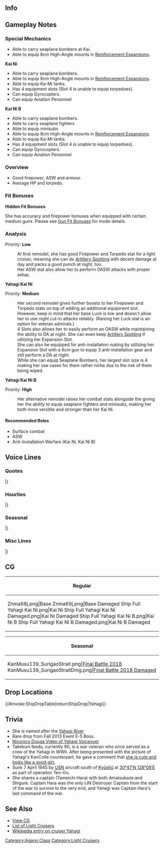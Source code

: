 ==Info==
{{KanmusuInfo|ID=139}}
{{KanmusuInfo|ID=139a}}
{{KanmusuInfo|ID=463}}
{{KanmusuInfo|ID=468}}

==Gameplay Notes==
===Special Mechanics===
* Able to carry seaplane bombers at Kai.
* Able to equip 8cm High-Angle mounts in [[Reinforcement Expansion]]s.

'''Kai Ni'''
* Able to carry seaplane bombers.
* Able to equip 8cm High-Angle mounts in [[Reinforcement Expansion]]s.
* Able to equip Ka-Mi tanks.
* Has 4 equipment slots (Slot 4 is unable to equip torpedoes).
* Can equip Gyrocopters.
* Can equip Aviation Personnel

'''Kai Ni B'''
* Able to carry seaplane bombers.
* Able to carry seaplane fighters
* Able to equip minisubs
* Able to equip 8cm High-Angle mounts in [[Reinforcement Expansion]]s.
* Able to equip Ka-Mi tanks.
* Has 4 equipment slots (Slot 4 is unable to equip torpedoes).
* Can equip Gyrocopters.
* Can equip Aviation Personnel

===Overview===
* Good firepower, ASW and armour.
* Average HP and torpedo.

===Fit Bonuses===
{{:{{BASEPAGENAME}}/Equipment Bonuses}}
{{clear}}

'''Hidden Fit Bonuses'''

She has accuracy and firepower bonuses when equipped with certain medium guns. Please see [[Gun Fit Bonuses]] for mode details.

===Analysis===
Priority: '''Low'''

:At first remodel, she has good Firepower and Torpedo stat for a light cruiser, meaning she can do [[Artillery Spotting]] with decent damage at day and packs a good punch at night, too.
:Her ASW stat also allow her to perform OASW attacks with proper setup.

'''Yahagi Kai Ni'''

Priority: '''Medium'''

:Her second remodel gives further boosts to her Firepower and Torpedo stats on top of adding an additional equipment slot.
:However, keep in mind that her base Luck is low and doesn't allow her to use night cut-in attacks reliably. (Raising her Luck stat is an option for veteran admirals.)
:4 Slots also allows her to easily perform an OASW while maintaining the ability to DA at night. She can even keep [[Artillery Spotting]] if utilizing her Expansion Slot.
:She can also be equipped for anti-installation nuking by utilizing her Expansion Slot with a 8cm gun to equip 3 anti-installation gear and still perform a DA at night.
:While she can equip Seaplane Bombers, her largest slot size is 4 making her use cases for them rather niche due to the risk of them being wiped.

'''Yahagi Kai Ni B'''

Priority: '''High'''

:Her alternative remodel raises her combat stats alongside the giving her the ability to equip seaplane fighters and minisubs, making her both more versitile and stronger than her Kai Ni.

====Recommended Roles====
* Surface combat
* ASW
* Anti-Installation Warfare (Kai Ni, Kai Ni B)

==Voice Lines==
===Quotes===
{{ShipquoteHeader}}
{{ShipquoteKai
|scenario = Introduction
|origin = 軽巡矢矧、着任したわ。提督、最後まで頑張っていきましょう！
|translation = Light cruiser Yahagi, reporting for duty. Let's work hard till the end, Admiral!
}}
{{ShipquoteKai|scenario = Introduction|kai2 = true
|origin =軽巡矢矧、改装もしっかり完了したわ。提督、本日もよろしくどうぞ。
|translation =Light cruiser Yahagi, my remodel has been completed without issue. Admiral, I'll be in your care today too.
}}
{{ShipquoteKai
|scenario = Library
|origin = 阿賀野型軽巡の三番艦、矢矧よ。
マリアナ、レイテ、坊丿岬と、後半の大きな海戦には殆ど参加したわ。そうよ、最後の最後まで暴れて見せたの。
私の記憶の途切れた後、大和はどうなったのかしら。ま、いいわ・・・今度は全てを護りきるから!
|translation = I'm the 3rd ship of the Agano-class light crusiers, Yahagi.
I participated in nearly all the naval battles in the latter half of the war, including the Battle of the Philippine Sea, the Battle of Leyte Gulf, and Operation Ten-Go.<ref>Marinara (マリアナ) refers to the [https://en.wikipedia.org/wiki/Battle_of_the_Philippine_Sea Battle of the Philippine Sea], Leyte (レイテ) to the [https://en.wikipedia.org/wiki/Battle_of_Leyte_Gulf Battle of Leyte Gulf] and Bounomisaki (坊丿岬) to [https://en.wikipedia.org/wiki/Operation_Ten-Go Operation Ten-Go].</ref> That's right, I showed off my struggle to the very end.
I wonder what became of Yamato after my memory ends. <ref>She was sunk shortly before Yamato during Ten-Go.</ref> Oh well, this time I'll protect everyone.
}}
{{ShipquoteKai
|scenario = Secretary 1
|origin = ふふっ、いい気配りね。嫌いじゃないわ
|translation = Fufu~, that's a nice gesture. I don't dislike it.
}}
{{ShipquoteKai|scenario = Secretary 1|kai2 = true
|origin =改装矢矧、瑞雲も運用可能よ。どう？試してみる？
|translation =I can operate Zuiuns after my remodel. Well? Want to try it out?
}}
{{ShipquoteKai
|scenario = Secretary 2
|origin = さて、今日はどんな戦略を立てるの？
|translation = So, what's the plan for today?
}}
{{ShipquoteKai
|scenario = Secretary 3
|origin = うふっ、面白いわね。そ～いうことなら私からも仕掛けてもイイのかしら、ねっ？
|translation = Ufu~, this is fun. I wonder if it's fine for me to step up to the challenge you're presenting, hmm?<ref>She's talking about the Admiral poking her.</ref>
}}
{{ShipquoteKai
|scenario = Idle
|origin = そうね。この次の人生がもしあるのなら、今度は軍艦じゃないってのもいいかもね。
|translation = That's right. If there is such a thing as a next life, I think it'd be nice to not be a warship.
}}
{{ShipquoteKai
|scenario = Secretary Married
|origin = 提督…あなたの頑張り、艦娘たちは褒めているのよ？…聞いてないか…。
|translation = Admiral... Do you know the ship girls are praising your hard work? ...He's not listening...
}}
{{ShipquoteKai
|scenario = Secretary Married
|kai = yes
|origin = 提督、どうしたの？顔が赤いわ。体調管理は大事よ。……少し熱がある、かな。よし、じゃあ私が栄養しっかりある物作るわ。ちょっと間宮の厨房を貸してもらうわね、待ってて
|translation = What's wrong, Admiral? Your face is red. It's important to take care of your health... It looks like you've got a bit of a temperature. Alright, I'll go make something nourishing. I'll go ask Mamiya to let me use her kitchen for a while. Please wait.
}}
{{ShipquoteKai|scenario = Secretary Married|kai2 = true
|origin =提督、あなたの頑張り、艦娘はみんな褒めているのよ。もちろん、私だって…あはぁ…うふっ、聞いてないか。
|translation =Admiral, all the ship girls are praising your hard work. Of course, I too... Ah... Ufu. You're not listening I see.
}}
{{ShipquoteKai
|scenario = Wedding
|origin = 何っ、提督、あなた…どうしたの？そんな顔で……なんか真剣な表情ね。…えっ、これ、私に？大和とか、雪風とかじゃなくって？わ、私に！？…っ、どうしよう…あ、あの…どうしよう…わ、私……っ
|translation =What is it, Admiral... What's wrong? You've got... a really serious expression now... Eh, is this, for me? Not for Yamato or Yukikaze? F-for me!? ...Wh-what should I do... U-umm... What should I do... I-I...
}}
{{ShipquoteKai
|scenario = Looking At Scores
|origin = 提督への報告書ね、どうなの？
|translation = Here's a report for you, Admiral. How is it?
}}
{{ShipquoteKai
|scenario = Joining A Fleet
|origin = 第二水雷戦隊、預かります。矢矧、抜錨する！
|translation = I'll lead the 2nd Torpedo Squadron. Yahagi, setting sail!
}}
{{ShipquoteKai|scenario = Joining A Fleet|kai2 = true
|origin =第二水雷戦隊、旗艦、矢矧、推参。さあ、突撃する。掛かれ！
|translation =2nd Torpedo Squadron, flagship, Yahagi, reporting in. Now, let's begin the attack. Bring it!
}}
{{ShipquoteKai
|scenario = Equipment 1
|origin = そうね、ありがたいわ
|translation = That's right, thanks.
}}
{{ShipquoteKai|scenario = Equipment 1|kai2 = true
|origin =これは、いいじゃない？素敵ね。
|translation = This is something good, isn't it? It's lovely.
}}
{{ShipquoteKai
|scenario = Equipment 2
|origin = うん、この改装なら…いけるかもしれない！
|translation = Yup, with this upgrade... I think I can do it!
}}
{{ShipquoteKai|scenario = Equipment 2|kai2b = true
|origin =これなら、これなら行けそうね。矢矧やってみます。
|translation =I think... I think this'll do. I'll give it a shot.
}}
{{ShipquoteKai
|scenario = Equipment 3
|origin = 流石ね
|translation = Just as expected.
}}
{{ShipquoteKai
|scenario = Supply
|origin = 補給よろしく、また出るわ！
|translation = Please resupply me, I'm heading back out again!
}}
{{ShipquoteKai
|scenario = Docking Minor
|origin = この程度、傷のうちにも入らないけど？
|translation = But, this doesn't even count as an injury though?
}}
{{ShipquoteKai
|scenario = Docking Major
|origin = 万全な体勢で出撃したいから、感謝はするわ
|translation = I do want to sortie in perfect condition, so thanks.
}}
{{ShipquoteKai
|scenario = Construction
|origin = 新しい艦が進水するわ
|translation = A new ship has been launched.
}}
{{ShipquoteKai
|scenario = Returning From Sortie
|origin = 艦隊、全艦泊地に帰投したわ
|translation = All ships of the fleet have returned to port.
}}
{{ShipquoteKai
|scenario = Starting A Sortie
|origin = 軽巡矢矧、出撃します！
|translation = Light cruiser Yahagi, sortieing!
}}
{{ShipquoteKai
|scenario = Battle Start
|origin = 砲雷撃戦、始めます！
|translation = Begin battle!
|audio = Yahagi-Battle_Start.ogg
}}
{{ShipquoteKai|scenario = Battle Start|kai2 = true
|origin =敵を見つけたわ。艦隊、増速。合戦、用意！行くわ！
|translation =Enemy spotted. Fleet, increase speed. Battle stations. Let's go!
}}
{{ShipquoteKai
|scenario = Attack
|origin = 今度は良く引きつけるんだ・・・よし、てーっ！
|translation = We have to draw them in properly this time... Alright, fire~!<ref>During the Battle of Leyte Gulf, Yahagi led DesRon2 in evasive manoeuvres that took them away from the US fleet and caused their torpedo spread to miss.</ref>
}}
{{ShipquoteKai|scenario = Attack|kai2 = true
|origin =矢矧、突撃する。
|translation =Yahagi, attacking.
}}
{{ShipquoteKai
|scenario = Night Attack 
|origin = 阿賀野型を軽巡と侮らないで！
|translation = Don't underestimate the Agano-class light cruisers!
}}
{{ShipquoteKai
|scenario = Night Battle
|origin = あはっ！夜戦なの？悪くないわね！
|translation = Aha~! A night battle? Not bad!
}}
{{ShipquoteKai|scenario = Night Battle|kai2 = true
|origin =この矢矧と夜戦をしたいと……面白いわね。後悔しないで。
|translation =You want to night battle with me...? ...That's funny. Don't regret your decision.
}}
{{ShipquoteKai
|scenario = MVP
|origin = この矢矧が艦隊で一番なの？うふぅ、そうね、意外と…嬉しいかもね。
|translation = I'm the fleet's number one? Ufu, that surprsingly... makes me kind of happy.
}}
{{ShipquoteKai|scenario = MVP|kai2 = true
|origin =この矢矧が艦隊で一番なの？うふっ、そうね、意外と嬉しいものね。不思議ね。でも、今日は頂いておくわ。
|translation =I'm the fleet's number one? Ufu, that suprisingly makes me kind of happy. It's strange. But, I'll accept for today.
}}
{{ShipquoteKai
|scenario = Minor Damage 1
|origin = ここからが私の本領発揮よ！
|translation = This is where I show my true abilities!
}}
{{ShipquoteKai
|scenario = Minor Damage 2
|origin = 数発の被弾で私が沈むわけないじゃない！
|translation = I won't sink from so few hits!
}}
{{ShipquoteKai
|scenario = Major Damage
|origin = 私を沈めたいなら、魚雷5、6本くらい撃ち込まないと…駄目よ！
|translation = You'll need 5 or 6 torpedoes if... you want to sink me!<ref>It took 7 torpedoes and 12 bombs to sink Yahagi.</ref>
}}
{{ShipquoteKai
|scenario = Sunk
|origin = もういい、私から、離れて…。また、大和と雪風が見えるな…悪くない…
|translation = It's fine, let go of me... I can see Yamato and Yukikaze again... That's not so bad...
}}
|} <references/>

{{clear}}

===Hourlies===
{{ShipquoteHeader | type = hourly}}
{{ShipquoteKai
|scenario = 00|kai=yes
|origin = 深夜零時。無理はダメよ
|translation = Midnight. Don't push yourself.
}}
{{ShipquoteKai
|scenario = 01|kai=yes
|origin = マルヒトマルマル。提督、眠くないの？
|translation = 0100. Aren't you sleepy, Admiral?
}}
{{ShipquoteKai
|scenario = 02|kai=yes
|origin = マルフタマルマル。今日は、静かな夜ね
|translation = 0200. It's quiet tonight huh.
}}
{{ShipquoteKai
|scenario = 03|kai=yes
|origin = マルサンマルマル。そろそろ今日は、半舷上陸しないの？ねぇ？
|translation = 0300. Isn't it almost time for you to take a break for today? Hey?<ref>She uses 半舷上陸 which translates to 'shore leave'.</ref> 
}}
{{ShipquoteKai|scenario = 03|kai2 = true
|origin =マルサンマルマル。そろそろ今日は半舷上陸しないの。ねぇ、もう三時だし…一杯だけなら、どうかしら？
|translation =0300. It's almost time for a break. Hey, it's 3am... how about a drink?
}}
{{ShipquoteKai
|scenario = 04|kai=yes
|origin = マルヨンマルマル。ねぇ、無理は禁物よ？明日のデイリー任務は私に任せて
|translation = 0400. Hey, don't push yourself alright? Leave tomorrow's daily missions to me.
}}
{{ShipquoteKai
|scenario = 05|kai=yes
|origin = マルゴマルマル。艦これ的には新しい一日の始まりね！
|translation = 0500. A new day has begun for Kancolle!
}}
{{ShipquoteKai
|scenario = 06|kai=yes
|origin = マルロクマルマル。ええっと、工廠で装備を三回作って、そして、出撃して、ええっと…
|translation = 0600. Ummm, first craft three equipment at the arsenal, then sortie, umm...
}}
{{ShipquoteKai
|scenario = 07|kai=yes
|origin = マルナナマルマル。ええっと、それから、新しい艦を三隻建造して…ああ、もう！
|translation = 0700. Umm, and then craft three new ships... Ah, jeez!
}}
{{ShipquoteKai
|scenario = 08|kai=yes
|origin = マルハチマルマル。疲れたわ。デイリー任務も、結構大変なのね。提督、あ、うん
|translation = 0800. I'm tired. The daily missions are pretty troublesome right. Admiral, ah, yeah.
}}
{{ShipquoteKai
|scenario = 09|kai=yes
|origin = マルキュウマルマル。軍縮条約？艦を二体解体って…私には無理！…やるけど
|translation = 0900. A disarmament treaty? Scrap two ships you say... I can't do it! ...I will but...
}}
{{ShipquoteKai
|scenario = 10|kai=yes
|origin = ヒトマルマルマル。ああ、疲れたわ。提督、貴方結構大変なのね。少し見直したわ
|translation = 1000. Ah, I'm tired. You've got a real hard job, Admiral. I've got a slightly better opinion of you now.
}}
{{ShipquoteKai
|scenario = 11|kai=yes
|origin = ヒトヒトマルマル。私には海上での戦闘の方が向いているみたい。出撃させて！
|translation = 1100. It seems that I'm someone more suited to fighting on the seas. Let me sortie!
}}
{{ShipquoteKai
|scenario = 12|kai=yes
|origin = ヒトフタマルマル。慣れないことすると本当おなか空くわね。ね、お昼は何食べる？
|translation = 1200. You really get hungry when you do things you're not used to huh. Hey, what do you want for lunch?
}}
{{ShipquoteKai
|scenario = 13|kai=yes
|origin = ヒトサンマルマル。私の故郷でコレ今流行ってるんですって。大きな丸い肉はさみパン…かなぁ
|translation = 1300. This is popular in my hometown now. It's a big, round meat sandwich... I guess.<ref>Yahagi was constructed at Sasebo, Nagasaki, where the "Sasebo Burger" is now a popular delicacy.</ref>
}}
{{ShipquoteKai
|scenario = 14|kai=yes
|origin = ヒトヨンマルマル。もぐもぐもぐ…行けるわね！ハンバーガーって言うんですって
|translation = 1400. *nom nom*... This is quite good! I heard they call it a "Hamburger".
}}
{{ShipquoteKai|scenario = 14|kai2 = true
|origin = ヒトヨン、はむはむはむ…ん。この戦闘糧食、行けるわね！今は「佐世保バーガー」って言うのね？もう一ついい？
|translation =1400. *nom nom*... *glup*. This combat ration is quite good! They call it "Sasebo Burger" these days don't they? Can I have another?
}}
{{ShipquoteKai
|scenario = 15|kai=yes
|origin = ヒトゴマルマル。さぁ、また出撃しましょ！どんどん行くわ
|translation = 1500. Now, it's time to sortie again! I'll keep going!
}}
{{ShipquoteKai
|scenario = 16|kai=yes
|origin = ヒトロクマルマル。ああ、これ？いいでしょ、萩の花と、矢デザインの盃なの
|translation = 1600. Ah, this? Nice right. It's a sake cup with a Hagi flower and arrow design.<ref>At Yahagi's launch ceremony, the commemorating sake cups handed out as gifts did not have her name written on it due to security reasons. It was instead decorated with an arrow (ya-) and a Hagi flower (-hagi).</ref>
}}
{{ShipquoteKai
|scenario = 17|kai=yes
|origin = ヒトナナマルマル。そろそろ日が落ちるわね。私、夜戦も存分にやってみたいわ
|translation = 1700. It's almost sunset. I'd like to night battle until I'm satisfied.
}}
{{ShipquoteKai
|scenario = 18|kai=yes
|origin = ヒトハチマルマル。そういえば、今日の演習はどうだったの？
|translation = 1800. Come to think of it, how were todays exercises?
}}
{{ShipquoteKai
|scenario = 19|kai=yes
|origin = ヒトキュウマルマル。提督、今日の晩ご飯はなんでしょうね？ちょっと楽しみ！
|translation = 1900. What do you want for dinner today Admiral? I'm kind of looking forward to it!
}}
{{ShipquoteKai
|scenario = 20|kai=yes
|origin = フタマルマルマル。さぁ、夜戦の時間ね。どうする？するの？
|translation = 2000. Now, it's time for night battles huh. What now? Are we doing it?
}}
{{ShipquoteKai
|scenario = 21|kai=yes
|origin = フタヒトマルマル。提督、まだまだいけるわ。矢矧、がんばります！
|translation = 2100. I can keep going Admiral. I'll do my best!
}}
{{ShipquoteKai
|scenario = 22|kai=yes
|origin = フタフタマルマル。提督、矢矧水雷戦隊、全力で行くから！フラ戦なんか粉砕よ！
|translation = 2200. My Torpedo Squadron will be heading out at full power! We'll crush those flag BBs!
}}
{{ShipquoteKai|scenario = 22|kai2 = true
|origin =フタフタマルマル。提督、矢矧二水戦は無理な作戦ではなく、敵後方を撹乱するという手も…はい、了解です。
|translation =2200. Admiral, this operation isn't impossible for my DesRon2. We can disrupt the enemy's rear... Yes, understood.
}}
{{ShipquoteKai
|scenario = 23|kai=yes
|origin = フタサンマルマル。うーん、戦艦はやっぱり強いわ…。敵空母は…はい、嫌いです
|translation = 2300. Yeah, battleships are definitely strong... Enemy carriers are... Yes, I hate them.
}}
{{ShipquoteKai|scenario = 23|kai2 = true
|origin =フタサンマルマル。はい、最後の二水戦、提督なら活かしていただけるかと…安心しました。おやすみなさい。
|translation =2300. Yes, I was wondering if you could put the final DesRon2 to good use... That puts me at ease. Good night.
}}
|} <references/>

{{clear}}

===Seasonal===
{{SeasonalHeaderOld}}
{{SeasonalQuote
|scenario = [[Seasonal/Christmas_2015|Christmas 2015]]
|origin = クリスマス。悪くはないわね、こういうの。提督、私は好きよ。少し…酔いそう。
|translation =	Christmas. This is not bad. I like it, Admiral. I might… get a bit drunk.
|audio = Yahagi_Christmas_2015_Sec1.ogg
|notes =Secretary 1
}}
{{SeasonalQuote
|scenario = [[Seasonal/Christmas_Eve_2015|Christmas Eve 2015]]
|origin = 少し寒くなってきたわね…鍛錬には丁度いいわね。十戦隊集合、演習に出ます！
|translation =	It’s gotten a bit colder… Just right for some training. DesRon10 assemble, we’re heading out for exercises!
|audio = Yahagi_Chirstmas_2015_Sec2.ogg
|notes = Secretary 2
}}
{{SeasonalQuote
|scenario = [[Seasonal/End_of_Year_2015|End of Year 2015]]
|origin = 酒匂、どうしたの？あのカンをとりたいのね？はい！そっか、大掃除か。手伝うわ。
|translation =	What’s wrong, Sakawa? You need to get that drum? Yes! I see, spring cleaning. I’ll help.
|audio = Yahagi_Year_End_2015_Sec1.ogg
|notes = 
}}
{{SeasonalQuote
|scenario = [[Seasonal/New_Year_2016|New Year 2016]]
|origin = 提督、新年あけましておめでとう。今年もよろしくどうぞ。…さぁ、今年も出撃よ！
|translation =	Happy New Year, Admiral. Please take care of me this year… Now, let’s sortie this year too!
|audio = Yahagi_New_Years_Day_2016.ogg
|notes = 
}}
{{SeasonalQuote
|scenario = [[Seasonal/Setsubun_2016|Setsubun 2016]]
|origin = 節分か。こういうのもいいわね…っていたっ！？被弾！？ だ、誰！…あ、阿賀野姉ぇ！？
|translation =	It’s Setsubun. This is pretty good… Ouch!? Incoming fire!? Wh-who! …A-Agano-nee!?
|audio = Yahagi_Setsubun_2016_Sec1.ogg
|notes = 
}}
{{SeasonalQuote
|scenario = [[Seasonal/Valentine%27s_Day_2016|Valentine’s Day 2016]]
|origin = 姉さんたちが忙しいそう...チョコ作り...か。私もやてみようかな？うん、能代姉に作り方教えてもらお！
|translation =	My sisters are all so busy… making… chocolates. Should I join in too? Yep, I’ll ask Noshiro-nee to teach me!
|audio = Yahagi_Valentine_Sec1.ogg
|notes = 
}}
{{SeasonalQuote
|scenario = [[Seasonal/White_Day_2016|White Day 2016]]
|origin = 提督、これをお返しに？ありがとう♪…後で能代姉にもお礼しなくちゃ。
|translation =	Is this a return gift, Admiral? Thank you♪ …I’ll have to thank Noshiro-nee later.
|audio = Yahagi_White_Day_2016.ogg
|notes = 
}}
{{SeasonalQuote
|scenario = [[Seasonal/Coming_of_Spring_2016|Spring 2016]]
|origin = もうすぐあの出撃の季節か…ふん、私らしくない。あぁ、大和、桜を見ながら一杯どう？
|translation =	It’s almost the time of year of that sortie… Humph, this isn’t like me. Ah, want to go see the cherry blossoms and have a drink together, Yamato?
|audio = Yahagi_Spring_2016_Sec1.mp3
|notes = 
}}
{{SeasonalQuote
|scenario = [[Seasonal/Third_Anniversary|3rd Anniversary]]
|origin = 提督、おめでとう。私達、三周年ですって。提督もお疲れ様♪これからも、よろしくお願いね？
|translation =	Congratulations, Admiral. It’s our 3rd Anniversary. Thanks for your hard work♪ Please keep taking care of me from now on alright?
|audio = Yahagi_3rd_Anniversary_Sec1.mp3
|notes = 
}}
{{SeasonalQuote
|scenario = [[Seasonal/Rainy_Season_2016|Rainy Season 2016]]
|origin = よく降るわねぇ…あぁ、磯風、自作のてるてる坊主？不思議な形ね。私も作ろうかな。
|translation =	It’s really coming down… Ah, did you make that teruteru bouzu yourself. Isokaze? It looks strange. I’ll try make one too.
|audio = Yahagi_Rainy_Season_2016_Sec1.mp3
|notes = 
}}
{{SeasonalQuote
|scenario = [[Seasonal/Autumn_2016|Autumn 2016]]
|origin = 秋か。確かにこの季節は、食べ物が美味しいな。でも、阿賀野姉は少し堪能しすぎね！
|translation =	It’s autumn. The food at this time of year is definitely delicious. But Agano-nee is enjoying it a little too much!
|audio = Yahagi_Autumn_2016_Sec1.mp3
|notes = 
}}
{{SeasonalQuote
|scenario = [[Seasonal/Fourth_Anniversary|4th Anniversary]]
|origin = 提督、おめでとう。私達、四周年ですて。提督もお疲れ様。矢矧、これからも提督のために頑張ります！
|translation =	Congratulations, Admiral. It’s our 4th Anniversary. Good job, Admiral. I’ll keep working hard for your sake!
|audio = Yahagi_4th_Anniversary_Sec1_2017.mp3
|notes = 
}}
{{SeasonalQuote
|scenario = [[Seasonal/Early_Summer_2017|Early Summer 2017]]
|origin = 磯風、何を練習してるの？うん、うん。秋に備えて夏から練習を…大変ね。
|translation =	What are you training for, Isokaze? I see, I see. You’re training in summer to prepare for fall… You’ve got it rough.
|audio = Yahagi_Sec1_Summer_2017.mp3
|notes = 
}}
{{SeasonalQuote
|scenario = [[Seasonal/Summer_2017|Midsummer 2017]]
|origin = 夏は鍛錬にいい季節ね。えぇ、海には行けないかって？海に毎日行けるけど。
|translation =	Summer is a good season for training. Eh, why don’t we go to the sea? But we go to the sea everyday.
|audio = Yahagi_Sec1_Midsummer_2017.mp3
|notes = 
}}
{{SeasonalQuote
|scenario = [[Seasonal/Coming_of_Spring_2018|Coming of Spring 2018]]
|origin = えぇ、瑞雲祭り。いいはね。これが瑞雲。そうね、私たちを搭載できないかしら。大和を考えてるみたい。
|translation =	Eh, it’s the Zuiun Festival. Nice. So this is a Zuiun. Hmm, I wonder if I can equip it. Just like Yamato.
|audio = Yahagi_Spring_2018_Sec1.mp3
|notes = Zuiun Festival line
}}
{{SeasonalQuote
|scenario = [[Seasonal/Fifth_Anniversary|5th Anniversary]]
|origin = 提督、おめでとう。私達五周年ですって。遠いとこまできたはね。提督もお疲れさま。これからも、よろしくどぞ。
|translation =	Congratulations, Admiral. It’s our 5th Anniversary. We’ve come a long way. Thanks for your hard work too, Admiral. Please keep looking after me.
|audio = Yahagi_5th_Anniversary_Sec1.mp3
|notes = 
}}
{{SeasonalQuote
|scenario = [[Seasonal/Setsubun_2019|Setsubun 2019]]
|origin = 阿賀野姉、意外と本気で投げられるといたいだから。って、いた！えぇ、酒匂？
|translation =	Agano-nee, it hurts if you suddenly throw those at me so hard. Ow, that hurt! Eh, Sakawa?
|audio = Yahagi_Setsubun_2019_Sec2.mp3
|notes = Secretary 2
}}
{{SeasonalQuote
|scenario = [[Seasonal/Valentine%27s_Day_2019|Valentine's Day 2019]]
|origin = 能代姉、ありがとう。うん、これなら私にも出来そう。よし！
|translation =	Noshiro-nee, thank you. Yup, even I can do it with this. Alright!
|audio = Yahagi_Valentines_2019_Sec2.mp3
|notes = Secretary 2
}}
{{SeasonalQuote
|scenario = [[Seasonal/Sixth_Anniversary|6th Anniversary]]
|origin = 提督、おめでとう。私達、六周年なんですって。えっと、出会ったときから…まあ、いいか。提督もお疲れ様。これからも、よろしくどうぞ。
|translation =	Admiral, congrats. It's our 6th Anniversary. Umm, when we first met... Well, that's fine. Good work, Admiral. Please keep looking after me.
|audio = Yahagi_6th_Anniversary_Sec3.mp3
|notes = Secretary 3
}}
{{SeasonalQuote
|scenario = [[Seasonal/Seventh_Anniversary|7th Anniversary]]
|origin = 提督、おめでとう。私たち七周年なんですって。えっと…出会ったときから…まあ、いいか。提督も、お疲れさま。これからもろしくどうぞ。
|translation =	Admiral, congratulations. It's our 7th Anniversary. Ummm... from the time we met, I've... Well, nevermind. Admiral, thanks for your work too. I'll be counting on you too.
|audio = Yahagi_7th_Anniversary_Secretary_2.mp3
|notes = Secretary 2
}}
{{SeasonalQuote
|scenario = [[Seasonal/Eighth_Anniversary|8th Anniversary]]
|origin = 提督、大和、おめでとう。私達、ついに八周年ですって。提督も、本当にお疲れ様。これまでのこと、矢矧、感謝しています。これからも、よろしくどうぞ。
|translation =	Admiral, Yamato, congratulations. It's our 8th Anniversary. Thank you for your hard work so far, Admiral. I'm really grateful. I'm counting on your continued support.
|audio = Yahagi_8th Anniversary_Secretary_1.mp3
|notes = 
}}
|}<references/>

{{clear}}

===Misc Lines===
{{SeasonalHeaderOld}}
{{SeasonalQuote
|scenario = [[Seasonal/Final_Battle|Eve of the Final Battle 2018]]
|origin = 捷一号作戦…ここで私達が、敵の進行…防ぐ。十戦隊、作戦準備。…ふぅ、能代ねえ…
|translation =	It’s Operation Sho-1… We need to stop the enemy’s advance… here. 10th Squadron, prepare for the operation. …*sigh* Noshiro-nee…
|audio = Yahagi_Kantai_Kessen_2018_Sec2.mp3
|notes = Secretary 2
}}
{{SeasonalQuote
|scenario = [[Seasonal/Final_Battle|Final Battle 2018]]
|origin = 第一遊撃部隊、第二部隊、十戰隊、矢矧、出撃します。提督、ご命令を。
|translation =	1st Striking Force, 2nd Section, 10th Squadron; Yahagi, sortieing. Your orders, Admiral.
|audio = Yahagi_Kantai_Kessen_2018_Sec1.mp3
|notes = Secretary 1
}}
{{SeasonalQuote
|scenario = [[Seasonal/Final_Battle|Final Battle 2018]]
|origin = 金剛さん、私たちの全力で敵に喰らえつきます。でも、あと少し…あと少し及ばない時は...いいえ、大丈夫！
|translation =	Let’s give the enemy all we got, Kongou. But, when things… when things are just too much… No, I’m fine!
|audio = Yahagi_Kantai_Kessen_2018_Sec2b.mp3
|notes = Secretary 2
}}
{{SeasonalQuote
|scenario = [[Seasonal/Final_Battle|Final Battle 2018]]
|origin = 能代姉、気負い過ぎないで。そう、いつもの…いつもの演習の通りで行きましょう。大丈夫！
|translation =	Don’t push yourself too far, Noshiro-nee. Yes, let’s… let’s do it like we’ve trained to. We’ll be fine!
|audio = Yahagi_Kantai_Kessen_2018_Sec3.mp3
|notes = Secretary 3
}}
{{SeasonalQuote
|scenario = [[Seasonal/Final_Battle|Final Battle 2018]]
|origin = 艦隊、単縦陣、行くぞ。矢矧、水雷戦隊、推して参る！
|translation =	Fleet, move out in line ahead formation. Yahagi’s torpedo squadron, setting forth!
|audio = Yahagi_Kantai_Kessen_2018_NightBattle.mp3
|notes = Night Battle
}}
{{SeasonalQuote
|scenario = [[Winter_2018_Event|Final Battle 2018]]
|origin = 了解。第一遊撃部隊、第二部隊、十戦隊、旗艦矢矧、推参。さあ、突撃する。掛かれ！
|translation =	Roger. 1st Striking Force, 2nd Section, 10th Squadron flagship, Yahagi, has arrived. Now, let’s charge in. Get them!
|audio = Yahagi_FriendFleet.mp3
|notes = Friend Fleet line
}}
{{SeasonalQuote
|scenario = [[KanColle_Sasebo_Naval_Base_Tour|Sasebo Base Tour 2018]]
|origin = 佐世保か？懐かしいはね。この盃も、大事にしているの。ん、やっぱ故郷はいいものね。
|translation =	Sasebo huh? How nostalgic. I’ve treasured this sake cup too. Mmm, hometowns are definitely great.
|audio = Yahagi_Sasebo_Homecoming_2018_Sec1.mp3
|notes = 
}}
{{SeasonalQuote
|scenario = [[Spring 2019 Event]]
|origin = 艦隊、単縦陣。行くぞ。矢矧水雷戦隊、押して参る！
|translation = Fleet, line ahead. Let's go. Yahagi Torpedo Squadron, charging in!
|audio = Ship_Voice_Yahagi_Kai_Spring_2019_Event_Friend_Fleet_1.mp3
|notes = Friend Fleet Line
}}
|}<references/>

{{clear}}

==CG==
{| class="mw-collapsible mw-collapsed wikitable" style="width: 100%;"
!Regular
|-
|<gallery>
Znma68j.png|Base
Znma69j.png|Base Damaged
Ship Full Yahagi Kai Ni.png|Kai Ni
Ship Full Yahagi Kai Ni Damaged.png|Kai Ni Damaged
Ship Full Yahagi Kai Ni B.png|Kai Ni B
Ship Full Yahagi Kai Ni B Damaged.png|Kai Ni B Damaged
</gallery>
|}

{| class="mw-collapsible mw-collapsed wikitable" style="width: 100%;"
!Seasonal
|-
|<gallery>
KanMusu139_SurigaoStrait.png|[[Seasonal/Final_Battle|Final Battle 2018]]
KanMusu139_SurigaoStraitDmg.png|[[Seasonal/Final_Battle|Final Battle 2018 Damaged]]
</gallery>
|}

==Drop Locations==
{{#invoke:ShipDropTable|returnShipDrop|Yahagi}}

==Trivia==
*She is named after the [https://en.wikipedia.org/wiki/Yahagi_River Yahagi River]
*Rare drop from Fall 2013 Event E-5 Boss.
*[http://www.nicovideo.jp/watch/sm22317223 Niconico Douga Video of Yahagi Voiceover]
*Takekuni Ikeda, currently 90, is a war veteran who once served as a crew of the Yahagi in WWII. After being presented with the picture of Yahagi's KanColle counterpart, he gave a comment that [http://sgcafe.com/2014/01/original-battleship-yahagi-crew-member-meets-ships-kantai-collection-counterpart/ she is cute and looks like a good girl.]
*Sunk 7 April 1945 by [http://en.wikipedia.org/wiki/USN USN] aircraft south of [http://en.wikipedia.org/wiki/Ky%C5%ABsh%C5%AB Kyūshū] at [http://tools.wmflabs.org/geohack/geohack.php?pagename=Japanese_cruiser_Yahagi_%281942%29&params=30_47_N_128_08_E_ 30°47′N 128°08′E] as part of operation Ten-Go.
* She shares a captain (Tameichi Hara) with both Amatsukaze and Shigure. Captain Hara was the only IJN Destroyer Captain from the start of the war to survive to the very end, and Yahagi was Captain Hara's last command of the war.

==See Also==
*[[{{PAGENAME}}/Gallery|View {{PAGENAME}} CG]]
*[[EliteCL|List of Light Cruisers]]
*[[wikipedia:Japanese_cruiser_Yahagi_(1942)|Wikipedia entry on cruiser Yahagi]]

{{shiplist}}
[[Category:Agano Class]]
[[Category:Light Cruisers]]